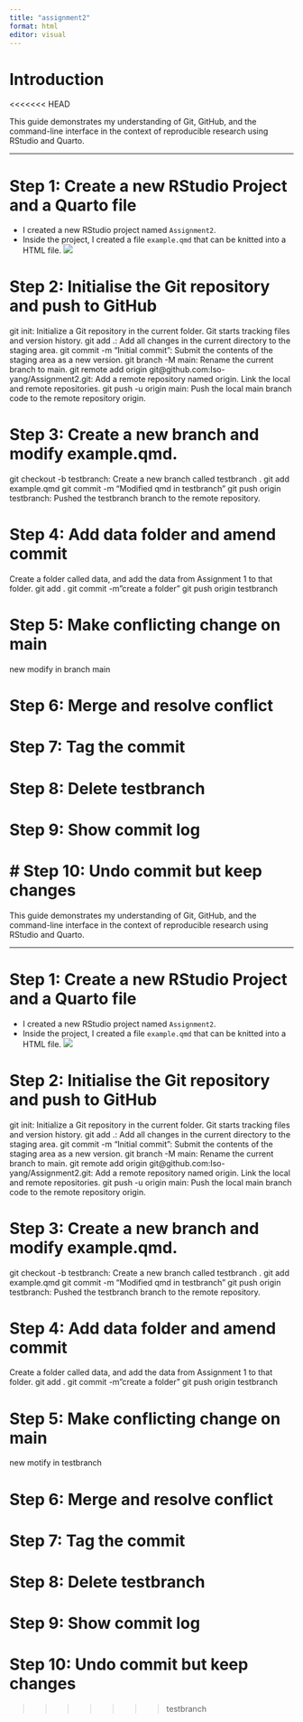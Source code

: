 ```yaml
---
title: "assignment2"
format: html
editor: visual
---
```


# Introduction
<<<<<<< HEAD

This guide demonstrates my understanding of Git, GitHub, and the command-line interface in the context of reproducible research using RStudio and Quarto.

------------------------------------------------------------------------

# Step 1: Create a new RStudio Project and a Quarto file

-   I created a new RStudio project named `Assignment2`.
-   Inside the project, I created a file `example.qmd` that can be knitted into a HTML file.
![](images/HTML_file.jpg)

# Step 2: Initialise the Git repository and push to GitHub

git init: Initialize a Git repository in the current folder. Git starts tracking files and version history.
git add .: Add all changes in the current directory to the staging area.
git commit -m "Initial commit": Submit the contents of the staging area as a new version.
git branch -M main: Rename the current branch to main.
git remote add origin git@github.com:Iso-yang/Assignment2.git: Add a remote repository named origin. Link the local and remote repositories.
git push -u origin main: Push the local main branch code to the remote repository origin.

# Step 3: Create a new branch and modify example.qmd.
git checkout -b testbranch: Create a new branch called testbranch . 
git add example.qmd
git commit -m "Modified qmd in testbranch"
git push origin testbranch: Pushed the testbranch branch to the remote repository.


# Step 4: Add data folder and amend commit
Create a folder called data, and add the data from Assignment 1 to that folder.
git add .
git commit -m"create a folder"
git push origin testbranch

# Step 5: Make conflicting change on main
new modify in branch main


# Step 6: Merge and resolve conflict


# Step 7: Tag the commit




# Step 8: Delete testbranch



# Step 9: Show commit log


# Step 10: Undo commit but keep changes
=======

This guide demonstrates my understanding of Git, GitHub, and the command-line interface in the context of reproducible research using RStudio and Quarto.

------------------------------------------------------------------------

# Step 1: Create a new RStudio Project and a Quarto file

-   I created a new RStudio project named `Assignment2`.
-   Inside the project, I created a file `example.qmd` that can be knitted into a HTML file.
![](images/HTML_file.jpg)

# Step 2: Initialise the Git repository and push to GitHub

git init: Initialize a Git repository in the current folder. Git starts tracking files and version history.
git add .: Add all changes in the current directory to the staging area.
git commit -m "Initial commit": Submit the contents of the staging area as a new version.
git branch -M main: Rename the current branch to main.
git remote add origin git@github.com:Iso-yang/Assignment2.git: Add a remote repository named origin. Link the local and remote repositories.
git push -u origin main: Push the local main branch code to the remote repository origin.

# Step 3: Create a new branch and modify example.qmd.
git checkout -b testbranch: Create a new branch called testbranch . 
git add example.qmd
git commit -m "Modified qmd in testbranch"
git push origin testbranch: Pushed the testbranch branch to the remote repository.


# Step 4: Add data folder and amend commit
Create a folder called data, and add the data from Assignment 1 to that folder.
git add .
git commit -m"create a folder"
git push origin testbranch

# Step 5: Make conflicting change on main
new motify in testbranch


# Step 6: Merge and resolve conflict


# Step 7: Tag the commit




# Step 8: Delete testbranch



# Step 9: Show commit log


# Step 10: Undo commit but keep changes










>>>>>>> testbranch
